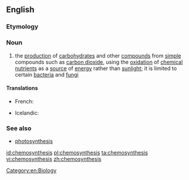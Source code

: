 ==English==
{{wikipedia}}
===Etymology===
{{prefix|chemo|synthesis}}

===Noun===
{{en-noun|-|chemosyntheses}}

# the [[production]] of [[carbohydrate]]s and other [[compound]]s from [[simple]] compounds such as [[carbon dioxide]], using the [[oxidation]] of [[chemical]] [[nutrient]]s as a [[source]] of [[energy]] rather than [[sunlight]]; it is limited to certain [[bacteria]] and [[fungi]]

====Translations====
{{trans-top|production of carbohydrates and other compounds from simple compounds}}
* French: {{t|fr|chimiosynthèse|f}}
{{trans-mid}}
* Icelandic: {{t|is|efnatillífun|f}}
{{trans-bottom}}

===See also===
* [[photosynthesis]]

[[Category:en:Biology]]

[[id:chemosynthesis]]
[[pl:chemosynthesis]]
[[ta:chemosynthesis]]
[[vi:chemosynthesis]]
[[zh:chemosynthesis]]
